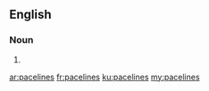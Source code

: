 ==English==

===Noun===
{{head|en|plural}}

# {{plural of|paceline|lang=en|nocat=1}}

[[ar:pacelines]]
[[fr:pacelines]]
[[ku:pacelines]]
[[my:pacelines]]